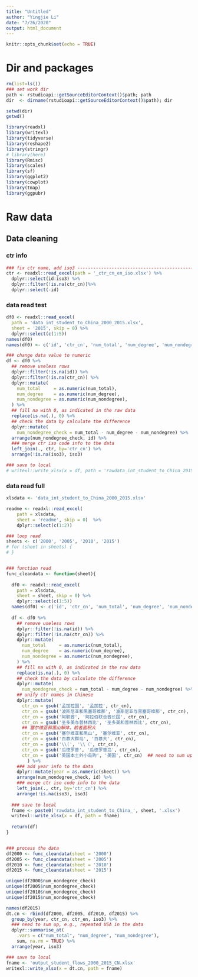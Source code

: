 ```yaml
---
title: "Untitled"
author: "Yingjie Li"
date: "7/26/2020"
output: html_document
---
```


```r
knitr::opts_chunk$set(echo = TRUE)
```

# Dir and packages
```r
rm(list=ls())
### set work dir
path <- rstudioapi::getSourceEditorContext()$path; path
dir  <- dirname(rstudioapi::getSourceEditorContext()$path); dir

setwd(dir)
getwd()

library(readxl)
library(writexl)
library(tidyverse)
library(reshape2)
library(stringr)
# library(here)
library(Rmisc)
library(scales)
library(sf)
library(ggplot2)
library(cowplot)
library(tmap)
library(ggpubr)
```


#   Raw data
##  Data cleaning
### ctr info
```r
### fix ctr name, add iso3 ----------------------------------------------------
ctr <- readxl::read_excel(path = '_ctr_cn_en_iso.xlsx') %>%
  dplyr::select(id:iso3) %>%
  dplyr::filter(!is.na(ctr_cn))%>%
  dplyr::select(-id)

```


### data read test
```r
df0 <- readxl::read_excel(
  path = 'data_int_student_to_China_2000_2015.xlsx',
  sheet = '2015', skip = 0) %>%
  dplyr::select(c(1:5))
names(df0)
names(df0) <- c('id', 'ctr_cn', 'num_total', 'num_degree', 'num_nondegree')

### change data value to numeric
df <- df0 %>%
  ## remove useless rows
  dplyr::filter(!is.na(id)) %>%
  dplyr::filter(!is.na(ctr_cn)) %>%
  dplyr::mutate(
    num_total     = as.numeric(num_total),
    num_degree    = as.numeric(num_degree),
    num_nondegree = as.numeric(num_nondegree),
  ) %>% 
  ## fill na with 0, as indicated in the raw data
  replace(is.na(.), 0) %>%
  ## check the data by calculate the difference
  dplyr::mutate(
    num_nondegree_check = num_total - num_degree - num_nondegree) %>%
  arrange(num_nondegree_check, id) %>%
  ### merge ctr iso code info to the data
  left_join(., ctr, by='ctr_cn') %>%
  arrange(!is.na(iso3), iso3)

### save to local
# writexl::write_xlsx(x = df, path = 'rawdata_int_student_to_China_2015.xlsx')
```

### data read full 
```r
xlsdata <- 'data_int_student_to_China_2000_2015.xlsx'

readme <- readxl::read_excel(
    path = xlsdata,
    sheet = 'readme', skip = 0)  %>%
    dplyr::select(c(1:2))

### loop read
sheets <- c('2000', '2005', '2010', '2015')
# for (sheet in sheets) {
# }


### function read
func_cleandata <- function(sheet){
  
  df0 <- readxl::read_excel(
    path = xlsdata,
    sheet = sheet, skip = 0) %>%
    dplyr::select(c(1:5))
  names(df0) <- c('id', 'ctr_cn', 'num_total', 'num_degree', 'num_nondegree')
  
  df <- df0 %>%
    ## remove useless rows
    dplyr::filter(!is.na(id)) %>%
    dplyr::filter(!is.na(ctr_cn)) %>%
    dplyr::mutate(
      num_total     = as.numeric(num_total),
      num_degree    = as.numeric(num_degree),
      num_nondegree = as.numeric(num_nondegree),
    ) %>% 
    ## fill na with 0, as indicated in the raw data
    replace(is.na(.), 0) %>%
    ## check the data by calculate the difference
    dplyr::mutate(
      num_nondegree_check = num_total - num_degree - num_nondegree) %>%
    ## unify ctr names in Chinese
    dplyr::mutate(
      ctr_cn = gsub('孟加拉国', '孟加拉', ctr_cn),
      ctr_cn = gsub('波斯尼亚和黑塞哥维那', '波斯尼亚与黑塞哥维那', ctr_cn),
      ctr_cn = gsub('阿联酋', '阿拉伯联合酋长国', ctr_cn),
      ctr_cn = gsub('圣多美与普林西比', '圣多美和普林西比', ctr_cn),
      ## 塞尔维亚和黑山解体，前者面积大
      ctr_cn = gsub('塞尔维亚和黑山', '塞尔维亚', ctr_cn), 
      ctr_cn = gsub('百慕大群岛', '百慕大', ctr_cn), 
      ctr_cn = gsub('\\(', '\\（', ctr_cn), 
      ctr_cn = gsub('瓜德罗普', '瓜德罗普岛', ctr_cn),
      ctr_cn = gsub('美国本土外小岛购', '美国', ctr_cn)  ## need to sum up !!!!
        ) %>%
    ### add year info to the data
    dplyr::mutate(year = as.numeric(sheet)) %>%
    arrange(num_nondegree_check, id) %>%
    ### merge ctr iso code info to the data
    left_join(., ctr, by='ctr_cn') %>%
    arrange(!is.na(iso3), iso3)
  
  ### save to local
  fname <- paste0('rawdata_int_student_to_China_', sheet, '.xlsx')
  writexl::write_xlsx(x = df, path = fname)
  
  return(df)
}


### process the data
df2000 <- func_cleandata(sheet = '2000')
df2005 <- func_cleandata(sheet = '2005')
df2010 <- func_cleandata(sheet = '2010')
df2015 <- func_cleandata(sheet = '2015')

unique(df2000$num_nondegree_check)
unique(df2005$num_nondegree_check)
unique(df2010$num_nondegree_check)
unique(df2015$num_nondegree_check)

names(df2015)
dt.cn <- rbind(df2000, df2005, df2010, df2015) %>%
  group_by(year, ctr_cn, ctr_en, iso3) %>%
  ### need to sum up, e.g., repeated USA in the data 
  dplyr::summarise_at(
    .vars = c("num_total", "num_degree", "num_nondegree"),
    sum, na.rm = TRUE) %>%
  arrange(year, iso3)

### save to local
fname <- 'output_student_flows_2000_2015_CN.xlsx'
writexl::write_xlsx(x = dt.cn, path = fname)

```


